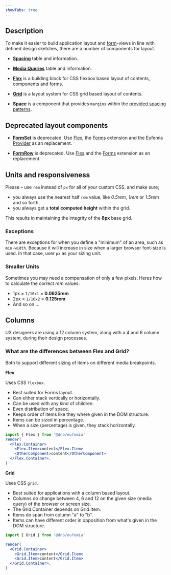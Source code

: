 ```yaml
---
showTabs: true
---
```



## Description

To make it easier to build application layout and [form](/uilib/extensions/forms)-views in line with defined design sketches, there are a number of components for layout.

- **[Spacing](/uilib/layout/spacing)** table and information.

- **[Media Queries](/uilib/layout/media-queries)** table and information.

- **[Flex](/uilib/layout/flex)** is a building block for CSS flexbox based layout of contents, components and [forms](/uilib/extensions/forms).

- **[Grid](/uilib/layout/grid)** is a layout system for CSS grid based layout of contents.

- **[Space](/uilib/layout/space)** is a component that provides `margins` within the [provided spacing patterns](/uilib/usage/layout/spacing#spacing-helpers).

## Deprecated layout components

- **[FormSet](/uilib/layout/form-set)** is deprecated. Use [Flex](/uilib/layout/flex), the [Forms](/uilib/extensions/forms) extension and the Eufemia [Provider](/uilib/usage/customisation/provider-info) as an replacement.

- **[FormRow](/uilib/layout/form-row)** is deprecated. Use [Flex](/uilib/layout/flex) and the [Forms](/uilib/extensions/forms) extension as an replacement.

## Units and responsiveness

Please – use `rem` instead of `px` for all of your custom CSS, and make sure;

- you always use the nearest half `rem` value, like _0.5rem_, _1rem_ or _1.5rem_ and so forth.
- you always get a **total computed height** within the grid.

This results in maintaining the integrity of the **8px** base grid.

### Exceptions

There are exceptions for when you define a "minimum" of an area, such as `min-width`. Because it will increase in size when a larger browser font-size is used. In that case, user `px` as your sizing unit.

### Smaller Units

Sometimes you may need a compensation of only a few pixels. Heres how to calculate the correct _rem_ values:

- 1px = `1/16x1` = **0.0625rem**
- 2px = `1/16x2` = **0.125rem**
- And so on ...

## Columns

UX designers are using a 12 column system, along with a 4 and 6 column system, during their design processes.

### What are the differences between Flex and Grid?

Both to support different sizing of items on different media breakpoints.

**Flex**

Uses CSS `flexbox`.

- Best suited for Forms layout.
- Can either stack vertically or horizontally.
- Can be used with any kind of children.
- Even distribution of space.
- Keeps order of items like they where given in the DOM structure.
- Items can be sized in percentage.
- When a size (percentage) is given, they stack horizontally.

```jsx
import { Flex } from '@dnb/eufemia'
render(
  <Flex.Container>
    <Flex.Item>content</Flex.Item>
    <OtherComponent>content</OtherComponent>
  </Flex.Container>,
)
```

**Grid**

Uses CSS `grid`.

- Best suited for applications with a column based layout.
- Columns do change between 4, 6 and 12 on the given size (media query) of the browser or screen size.
- The Grid.Container depends on Grid.Item.
- Items do span from column "a" to "b".
- Items can have different order in opposition from what's given in the DOM structure.

```jsx
import { Grid } from '@dnb/eufemia'

render(
  <Grid.Container>
    <Grid.Item>content</Grid.Item>
    <Grid.Item>content</Grid.Item>
  </Grid.Container>,
)
```

